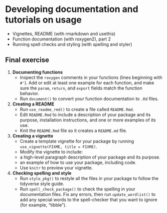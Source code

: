 # Developing documentation and tutorials on usage

- Vignettes, README (with rmarkdown and usethis)
- Function documentation (with roxygen2), part 2
- Running spell checks and styling (with spelling and styler)



## Final exercise

<!-- NOTE: Preferably something linked to working towards completing the project assignments, maybe to be used as a milestone? -->

1. **Documenting functions**
    * Inspect the `roxygen` comments in your functions (lines beginning with `#'`). 
    Add or edit at least one example for each function, and make sure the `param`, `return`, and `export` fields match the function behavior.
    * Run `document()` to convert your function documentation to `.Rd` files. 

2. **Creating a README**
    * Run `use_readme_rmd()` to create a file called `README.Rmd`. 
    * Edit `README.Rmd` to include a description of your package and its purpose, installation instructions, and one or more examples of its use.
    * Knit the `README.Rmd` file so it creates a `README.md` file.

3. **Creating a vignette** 
    * Create a template vignette for your package by running `use_vignette(FIXME, title = FIXME)`.
    * Modify the vignette to include:
	- a high-level paragraph description of your package and its purpose.
	- an example of how to use your package, including code.
    * Use `knitr` to preview your vignette.

4. **Checking spelling and style**
    * Run `style_pkg()` to restyle all the files in your package to follow the tidyverse style guide.
    * Run `spell_check_package()` to check the spelling in your documentation files. 
    Fix any errors, then run `update_wordlist()` to add any special words to the spell-checker that you want to ignore (for example, "tibble").
